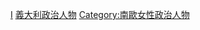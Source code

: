 {{DEFAULTSORT:Italia}}
[[Category:欧洲各国女性政治人物|I]]
[[Category:義大利政治人物|]]
[[Category:南歐女性政治人物|Category:南歐女性政治人物]]